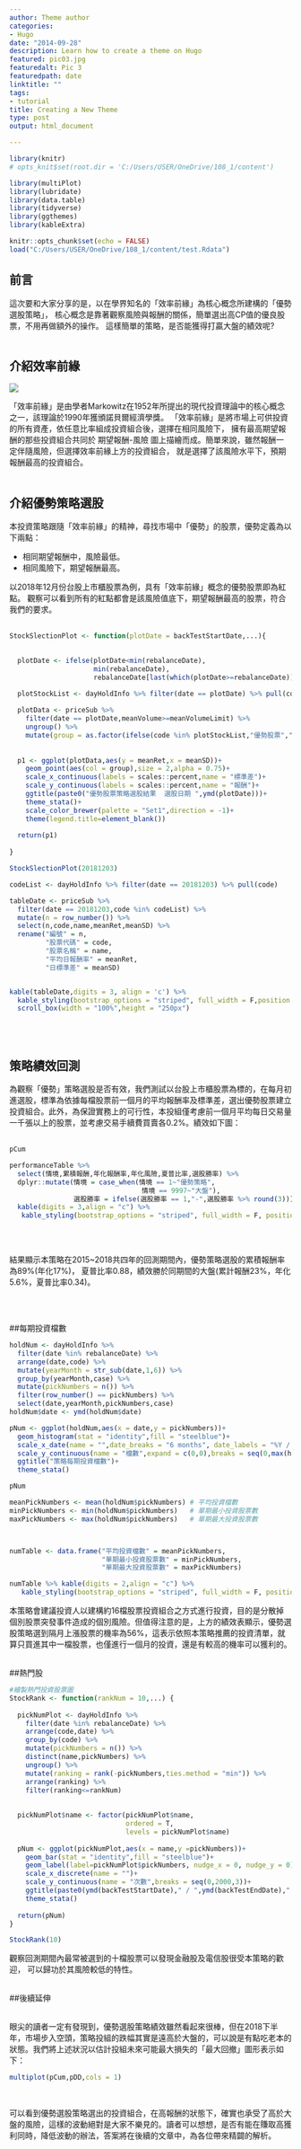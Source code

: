 ```yaml
---
author: Theme author
categories:
- Hugo
date: "2014-09-28"
description: Learn how to create a theme on Hugo
featured: pic03.jpg
featuredalt: Pic 3
featuredpath: date
linktitle: ""
tags:
- tutorial
title: Creating a New Theme
type: post
output: html_document

---
```


```r
library(knitr)
# opts_knit$set(root.dir = 'C:/Users/USER/OneDrive/108_1/content')

library(multiPlot)
library(lubridate)
library(data.table)
library(tidyverse)
library(ggthemes)
library(kableExtra)

knitr::opts_chunk$set(echo = FALSE)
load("C:/Users/USER/OneDrive/108_1/content/test.Rdata")

```

## 前言

這次要和大家分享的是，以在學界知名的「效率前緣」為核心概念所建構的「優勢選股策略」，
核心概念是靠著觀察風險與報酬的關係，簡單選出高CP值的優良股票，不用再做額外的操作。
這樣簡單的策略，是否能獲得打贏大盤的績效呢?<br /><br />






## 介紹效率前緣


![](C:/Users/USER/OneDrive/108_1/content/effFrontier.png)



「效率前緣」是由學者Markowitz在1952年所提出的現代投資理論中的核心概念之一，該理論於1990年獲頒諾貝爾經濟學獎。
「效率前緣」是將市場上可供投資的所有資產，依任意比率組成投資組合後，選擇在相同風險下，
擁有最高期望報酬的那些投資組合共同於 期望報酬-風險
圖上描繪而成。簡單來說，雖然報酬一定伴隨風險，但選擇效率前緣上方的投資組合，
就是選擇了該風險水平下，預期報酬最高的投資組合。<br /><br />


## 介紹優勢策略選股<br />


本投資策略跟隨「效率前緣」的精神，尋找市場中「優勢」的股票，優勢定義為以下兩點：

* 相同期望報酬中，風險最低。
* 相同風險下，期望報酬最高。


以2018年12月份台股上市櫃股票為例，具有「效率前緣」概念的優勢股票即為紅點。
觀察可以看到所有的紅點都會是該風險值底下，期望報酬最高的股票，符合我們的要求。<br /><br />


```r

StockSlectionPlot <- function(plotDate = backTestStartDate,...){
  

  plotDate <- ifelse(plotDate<min(rebalanceDate),
                     min(rebalanceDate),
                     rebalanceDate[last(which(plotDate>=rebalanceDate))])
  
  plotStockList <- dayHoldInfo %>% filter(date == plotDate) %>% pull(code)

  plotData <- priceSub %>%
    filter(date == plotDate,meanVolume>=meanVolumeLimit) %>%
    ungroup() %>%
    mutate(group = as.factor(ifelse(code %in% plotStockList,"優勢股票","普通股票")))
  
  
  p1 <- ggplot(plotData,aes(y = meanRet,x = meanSD))+
    geom_point(aes(col = group),size = 2,alpha = 0.75)+
    scale_x_continuous(labels = scales::percent,name = "標準差")+
    scale_y_continuous(labels = scales::percent,name = "報酬")+
    ggtitle(paste0("優勢股票策略選股結果  選股日期 ",ymd(plotDate)))+
    theme_stata()+
    scale_color_brewer(palette = "Set1",direction = -1)+
    theme(legend.title=element_blank())
  
  return(p1)
  
}

StockSlectionPlot(20181203)


```


```r


codeList <- dayHoldInfo %>% filter(date == 20181203) %>% pull(code)

tableDate <- priceSub %>% 
  filter(date == 20181203,code %in% codeList) %>% 
  mutate(n = row_number()) %>% 
  select(n,code,name,meanRet,meanSD) %>% 
  rename("編號" = n,
         "股票代碼" = code,
         "股票名稱" = name,
         "平均日報酬率" = meanRet,
         "日標準差" = meanSD)


kable(tableDate,digits = 3, align = 'c') %>% 
  kable_styling(bootstrap_options = "striped", full_width = F,position = "center") %>% 
  scroll_box(width = "100%",height = "250px")


```

<br /><br />

## 策略績效回測 <br />

為觀察「優勢」策略選股是否有效，我們測試以台股上市櫃股票為標的，在每月初進選股，標準為依據每檔股票前一個月的平均報酬率及標準差，選出優勢股票建立投資組合。此外，為保證實務上的可行性，本投組僅考慮前一個月平均每日交易量一千張以上的股票，並考慮交易手續費買賣各0.2%。績效如下圖：<br /><br />



```r

pCum


```

```r

performanceTable %>% 
  select(情境,累積報酬,年化報酬率,年化風險,夏普比率,選股勝率) %>% 
  dplyr::mutate(情境 = case_when(情境 == 1~"優勢策略",
                                 情境 == 9997~"大盤"),
                選股勝率 = ifelse(選股勝率 == 1,"-",選股勝率 %>% round(3))) %>% 
  kable(digits = 3,align = "c") %>% 
   kable_styling(bootstrap_options = "striped", full_width = F, position = "center")
                  
```


<br />

結果顯示本策略在2015~2018共四年的回測期間內，優勢策略選股的累積報酬率為89%(年化17%)，
夏普比率0.88，績效勝於同期間的大盤(累計報酬23%，年化5.6%，夏普比率0.34)。

<br /><br />

##每期投資檔數<br />

```r

holdNum <- dayHoldInfo %>%
  filter(date %in% rebalanceDate) %>% 
  arrange(date,code) %>%
  mutate(yearMonth = str_sub(date,1,6)) %>% 
  group_by(yearMonth,case) %>%
  mutate(pickNumbers = n()) %>%
  filter(row_number() == pickNumbers) %>%
  select(date,yearMonth,pickNumbers,case)
holdNum$date <- ymd(holdNum$date)

pNum <- ggplot(holdNum,aes(x = date,y = pickNumbers))+
  geom_histogram(stat = "identity",fill = "steelblue")+
  scale_x_date(name = "",date_breaks = "6 months", date_labels = "%Y / %m", expand = c(0, 0))+
  scale_y_continuous(name = "檔數",expand = c(0,0),breaks = seq(0,max(holdNum$pickNumbers),5))+
  ggtitle("策略每期投資檔數")+
  theme_stata()

pNum

```


```r

meanPickNumbers <- mean(holdNum$pickNumbers) # 平均投資檔數
minPickNumbers <- min(holdNum$pickNumbers)   # 單期最小投資股票數
maxPickNumbers <- max(holdNum$pickNumbers)   # 單期最大投資股票數



numTable <- data.frame("平均投資檔數" = meanPickNumbers,
                       "單期最小投資股票數" = minPickNumbers,
                       "單期最大投資股票數" = maxPickNumbers)

numTable %>% kable(digits = 2,align = "c") %>% 
   kable_styling(bootstrap_options = "striped", full_width = F, position = "center")


```

本策略會建議投資人以建構約16檔股票投資組合之方式進行投資，目的是分散掉個別股票突發事件造成的個別風險。但值得注意的是，上方的績效表顯示，優勢選股策略選到隔月上漲股票的機率為56%，這表示依照本策略推薦的投資清單，就算只買進其中一檔股票，也僅進行一個月的投資，還是有較高的機率可以獲利的。<br /><br />


##熱門股<br />


```r
#繪製熱門投資股票圖
StockRank <- function(rankNum = 10,...) {
  
  pickNumPlot <- dayHoldInfo %>%
    filter(date %in% rebalanceDate) %>% 
    arrange(code,date) %>%
    group_by(code) %>%
    mutate(pickNumbers = n()) %>%
    distinct(name,pickNumbers) %>%
    ungroup() %>%
    mutate(ranking = rank(-pickNumbers,ties.method = "min")) %>%
    arrange(ranking) %>%
    filter(ranking<=rankNum)
  
  
  pickNumPlot$name <- factor(pickNumPlot$name,
                             ordered = T,
                             levels = pickNumPlot$name)
  
  pNum <- ggplot(pickNumPlot,aes(x = name,y =pickNumbers))+
    geom_bar(stat = "identity",fill = "steelblue")+
    geom_label(label=pickNumPlot$pickNumbers, nudge_x = 0, nudge_y = 0)+
    scale_x_discrete(name = "")+
    scale_y_continuous(name = "次數",breaks = seq(0,2000,3))+
    ggtitle(paste0(ymd(backTestStartDate)," / ",ymd(backTestEndDate),"　最常被挑選股票前",rankNum,"檔股票"))+
    theme_stata()
  
  return(pNum)
}

StockRank(10)


```





觀察回測期間內最常被選到的十檔股票可以發現金融股及電信股很受本策略的歡迎，
可以歸功於其風險較低的特性。<br /><br />



##後續延伸<br /><br />

眼尖的讀者一定有發現到，優勢選股策略績效雖然看起來很棒，但在2018下半年，市場步入空頭，策略投組的跌幅其實是遠高於大盤的，可以說是有點吃老本的狀態。我們將上述狀況以估計投組未來可能最大損失的「最大回撤」圖形表示如下： <br />

```r

multiplot(pCum,pDD,cols = 1)


```


<br />

可以看到優勢選股策略選出的投資組合，在高報酬的狀態下，確實也承受了高於大盤的風險，這樣的波動絕對是大家不樂見的。讀者可以想想，是否有能在賺取高獲利同時，降低波動的辦法，答案將在後續的文章中，為各位帶來精闢的解析。<br /><br />


